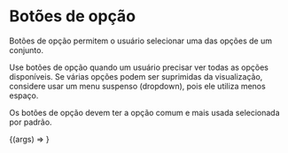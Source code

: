 
<Meta title="Components/RadioButton" component={MyRadio} />

# Botões de opção

Botões de opção permitem o usuário selecionar uma das opções de um conjunto.

<MyRadio />

Use botões de opção quando um usuário precisar ver todas as opções disponíveis. Se várias opções podem ser suprimidas da visualização, considere usar um menu suspenso (dropdown), pois ele utiliza menos espaço.

Os botões de opção devem ter a opção comum e mais usada selecionada por padrão.

<ArgsTable of={MyRadio} />

<Canvas>
  <Story
    name="Radio Button Component"
    args={{
      ...MyRadio.defaultProps,
      label: "Selecione uma das opções",
      option1: "1",
      option2: "2",
      labelOption1: "1.1",
      labelOption2: "1.2",
    }}
  >
    {(args) => <MyRadio {...args} />}
  </Story>
</Canvas>
